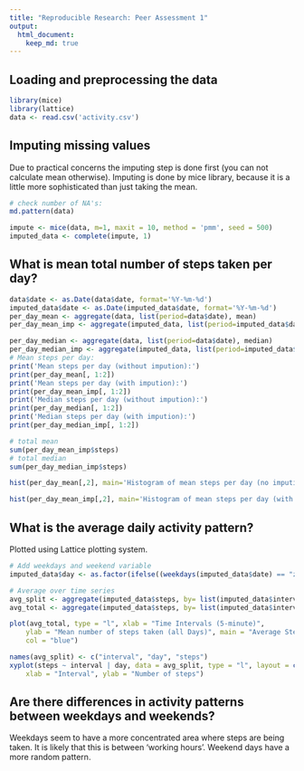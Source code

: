 ```yaml
---
title: "Reproducible Research: Peer Assessment 1"
output: 
  html_document:
    keep_md: true
---
```



## Loading and preprocessing the data

```r
library(mice)
library(lattice)
data <- read.csv('activity.csv')
```

## Imputing missing values

Due to practical concerns the imputing step is done first (you can not calculate mean otherwise).
Imputing is done by mice library, because it is a little more sophisticated than just taking the mean.

```r
# check number of NA's:
md.pattern(data)

impute <- mice(data, m=1, maxit = 10, method = 'pmm', seed = 500)
imputed_data <- complete(impute, 1)
```

## What is mean total number of steps taken per day?

```r
data$date <- as.Date(data$date, format='%Y-%m-%d')
imputed_data$date <- as.Date(imputed_data$date, format='%Y-%m-%d')
per_day_mean <- aggregate(data, list(period=data$date), mean)
per_day_mean_imp <- aggregate(imputed_data, list(period=imputed_data$date), mean)

per_day_median <- aggregate(data, list(period=data$date), median)
per_day_median_imp <- aggregate(imputed_data, list(period=imputed_data$date), median)
# Mean steps per day:
print('Mean steps per day (without impution):')
print(per_day_mean[, 1:2])
print('Mean steps per day (with impution):')
print(per_day_mean_imp[, 1:2])
print('Median steps per day (without impution):')
print(per_day_median[, 1:2])
print('Median steps per day (with impution):')
print(per_day_median_imp[, 1:2])

# total mean
sum(per_day_mean_imp$steps)
# total median
sum(per_day_median_imp$steps)

hist(per_day_mean[,2], main='Histogram of mean steps per day (no impution)', xlab='Mean steps per day (no impution)')

hist(per_day_mean_imp[,2], main='Histogram of mean steps per day (with impution)', xlab='Mean steps per day (with impution)')
```
## What is the average daily activity pattern?

Plotted using Lattice plotting system.

```r
# Add weekdays and weekend variable
imputed_data$day <- as.factor(ifelse((weekdays(imputed_data$date) == "zaterdag" | weekdays(imputed_data$date) == "zondag"), 'weekend', 'weekday'))

# Average over time series
avg_split <- aggregate(imputed_data$steps, by= list(imputed_data$interval, imputed_data$day), mean)
avg_total <- aggregate(imputed_data$steps, by= list(imputed_data$interval), mean)

plot(avg_total, type = "l", xlab = "Time Intervals (5-minute)", 
    ylab = "Mean number of steps taken (all Days)", main = "Average Steps Taken at 5 minute Intervals", 
    col = "blue")

names(avg_split) <- c("interval", "day", "steps")
xyplot(steps ~ interval | day, data = avg_split, type = "l", layout = c(1, 2), 
    xlab = "Interval", ylab = "Number of steps")
```

## Are there differences in activity patterns between weekdays and weekends?

Weekdays seem to have a more concentrated area where steps are being taken. It is likely that this is between 'working hours'. Weekend days have a more random pattern.